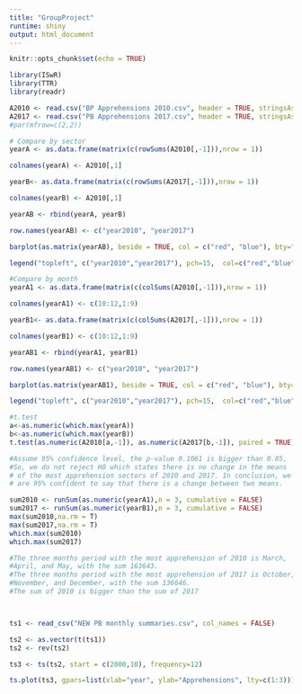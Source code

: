```yaml
---
title: "GroupProject"
runtime: shiny
output: html_document
---
```


```r
knitr::opts_chunk$set(echo = TRUE)
```


```r
library(ISwR)
library(TTR)
library(readr)

A2010 <- read.csv("BP Apprehensions 2010.csv", header = TRUE, stringsAsFactors = FALSE)
A2017 <- read.csv("PB Apprehensions 2017.csv", header = TRUE, stringsAsFactors = FALSE)
#par(mfrow=c(2,2))

# Compare by sector
yearA <- as.data.frame(matrix(c(rowSums(A2010[,-1])),nrow = 1))

colnames(yearA) <- A2010[,1]

yearB<- as.data.frame(matrix(c(rowSums(A2017[,-1])),nrow = 1))

colnames(yearB) <- A2010[,1]

yearAB <- rbind(yearA, yearB)

row.names(yearAB) <- c("year2010", "year2017")

barplot(as.matrix(yearAB), beside = TRUE, col = c("red", "blue"), bty="n" )

legend("topleft", c("year2010","year2017"), pch=15,  col=c("red","blue"),  bty="n")

#Compare by month
yearA1 <- as.data.frame(matrix(c(colSums(A2010[,-1])),nrow = 1))

colnames(yearA1) <- c(10:12,1:9)

yearB1<- as.data.frame(matrix(c(colSums(A2017[,-1])),nrow = 1))

colnames(yearB1) <- c(10:12,1:9)

yearAB1 <- rbind(yearA1, yearB1)

row.names(yearAB1) <- c("year2010", "year2017")

barplot(as.matrix(yearAB1), beside = TRUE, col = c("red", "blue"), bty="n" )

legend("topleft", c("year2010","year2017"), pch=15,  col=c("red","blue"),  bty="n")

#t.test
a<-as.numeric(which.max(yearA))
b<-as.numeric(which.max(yearB))
t.test(as.numeric(A2010[a,-1]), as.numeric(A2017[b,-1]), paired = TRUE)

#Assume 95% confidence level, the p-value 0.1061 is bigger than 0.05,
#So, we do not reject H0 which states there is no change in the means
# of the most apprehension sectors of 2010 and 2017. In conclusion, we
# are 95% confident to say that there is a change between two means.

sum2010 <- runSum(as.numeric(yearA1),n = 3, cumulative = FALSE)
sum2017 <- runSum(as.numeric(yearB1),n = 3, cumulative = FALSE)
max(sum2010,na.rm = T)
max(sum2017,na.rm = T)
which.max(sum2010)
which.max(sum2017)

#The three months period with the most apprehension of 2010 is March,
#April, and May, with the sum 163643. 
#The three months period with the most apprehension of 2017 is October,
#November, and December, with the sum 136646.
#The sum of 2010 is bigger than the sum of 2017



ts1 <- read_csv("NEW PB monthly summaries.csv", col_names = FALSE)

ts2 <- as.vector(t(ts1))
ts2 <- rev(ts2)

ts3 <- ts(ts2, start = c(2000,10), frequency=12)

ts.plot(ts3, gpars=list(xlab="year", ylab="Apprehensions", lty=c(1:3)))
```




